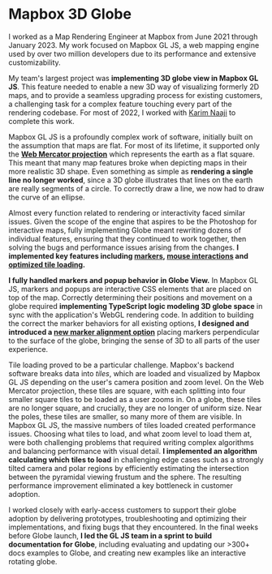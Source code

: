 # Mapbox 3D Globe

I worked as a Map Rendering Engineer at Mapbox from June 2021 through January 2023. My work focused on Mapbox GL JS, a web mapping engine used by over two million developers due to its performance and extensive customizability.

My team's largest project was **implementing 3D globe view in Mapbox GL JS**. This feature needed to enable a new 3D way of visualizing formerly 2D maps, and to provide a seamless upgrading process for existing customers, a challenging task for a complex feature touching every part of the rendering codebase. For most of 2022, I worked with [Karim Naaji](https://karim.naaji.fr/) to complete this work.

Mapbox GL JS is a profoundly complex work of software, initially built on the assumption that maps are flat. For most of its lifetime, it supported only the **[Web Mercator projection](https://en.wikipedia.org/wiki/Web_Mercator_projection)** which represents the earth as a flat square. This meant that many map features broke when depicting maps in their more realistic 3D shape. Even something as simple as **rendering a single line no longer worked**, since a 3D globe illustrates that lines on the earth are really segments of a circle. To correctly draw a line, we now had to draw the curve of an ellipse.

Almost every function related to rendering or interactivity faced similar issues. Given the scope of the engine that aspires to be the Photoshop for interactive maps, fully implementing Globe meant rewriting dozens of individual features, ensuring that they continued to work together, then solving the bugs and performance issues arising from the changes. **I implemented key features including [markers](https://github.com/mapbox/mapbox-gl-js/pull/11556), [mouse interactions](https://github.com/mapbox/mapbox-gl-js/pull/11862) and [optimized tile loading](https://github.com/mapbox/mapbox-gl-js/pull/12137).**

**I fully handled markers and popup behavior in Globe View.** In Mapbox GL JS, markers and popups are interactive CSS elements that are placed on top of the map. Correctly determining their positions and movement on a globe required **implementing TypeScript logic modeling 3D globe space** in sync with the application's WebGL rendering code. In addition to building the correct the marker behaviors for all existing options, **I designed and introduced a [new marker alignment option](https://github.com/mapbox/mapbox-gl-js/pull/11894)** placing markers perpendicular to the surface of the globe, bringing the sense of 3D to all parts of the user experience.

Tile loading proved to be a particular challenge. Mapbox's backend software breaks data into _tiles_, which are loaded and visualized by Mapbox GL JS depending on the user's camera position and zoom level. On the Web Mercator projection, these tiles are square, with each splitting into four smaller square tiles to be loaded as a user zooms in. On a globe, these tiles are no longer square, and crucially, they are no longer of uniform size. Near the poles, these tiles are smaller, so many more of them are visible. In Mapbox GL JS, the massive numbers of tiles loaded created performance issues. Choosing what tiles to load, and what zoom level to load them at, were both challenging problems that required writing complex algorithms and balancing performance with visual detail. **I implemented an algorithm calculating which tiles to load** in challenging edge cases such as a strongly tilted camera and polar regions by efficiently estimating the intersection between the pyramidal viewing frustum and the sphere. The resulting performance improvement eliminated a key bottleneck in customer adoption.

I worked closely with early-access customers to support their globe adoption by delivering prototypes, troubleshooting and optimizing their implementations, and fixing bugs that they encountered. In the final weeks before Globe launch, **I led the GL JS team in a sprint to build documentation for Globe**, including evaluating and updating our >300+ docs examples to Globe, and creating new examples like an interactive rotating globe.
